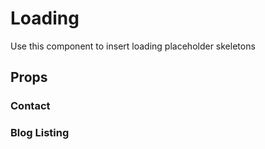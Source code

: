 
<Meta title='components/Loading' component={Loading} />

# Loading

Use this component to insert loading placeholder skeletons

## Props

<Props of={Loading} />

### Contact

<Preview>
  <Story name='Contact'>
    <Box variant='wrapper' __themeKey='container'>
      <Loading type='contact' />
    </Box>
  </Story>
</Preview>

### Blog Listing

<Preview>
  <Story name='Blog Listing'>
    <Box variant='wrapper' __themeKey='container'>
      <Loading type='blog_list' />
    </Box>
  </Story>
</Preview>
